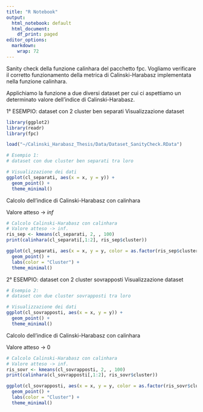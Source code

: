 ```yaml
---
title: "R Notebook"
output:
  html_notebook: default
  html_document:
    df_print: paged
editor_options:
  markdown:
    wrap: 72
---
```


Sanity check della funzione calinhara del pacchetto fpc. Vogliamo
verificare il corretto funzionamento della metrica di Calinski-Harabasz
implementata nella funzione calinhara.

Applichiamo la funzione a due diversi dataset per cui ci aspettiamo un
determinato valore dell'indice di Calinski-Harabasz.

1° ESEMPIO: dataset con 2 cluster ben separati Visualizzazione dataset

```r
library(ggplot2)
library(readr)
library(fpc)

load("~/Calinski_Harabasz_Thesis/Data/Dataset_SanityCheck.RData")

# Esempio 1: 
# dataset con due cluster ben separati tra loro

# Visualizzazione dei dati
ggplot(cl_separati, aes(x = x, y = y)) +
  geom_point() +
  theme_minimal()
```


Calcolo dell'indice di Calinski-Harabasz con calinhara

Valore atteso -\> $inf$

```r
# Calcolo Calinski-Harabasz con calinhara
# Valore atteso -> inf.
ris_sep <- kmeans(cl_separati, 2, , 100)
print(calinhara(cl_separati[,1:2], ris_sep$cluster))

ggplot(cl_separati, aes(x = x, y = y, color = as.factor(ris_sep$cluster))) +
  geom_point() +
  labs(color = "Cluster") +
  theme_minimal()
```


2° ESEMPIO: dataset con 2 cluster sovrapposti Visualizzazione dataset

```r
# Esempio 2: 
# dataset con due cluster sovrapposti tra loro

# Visualizzazione dei dati
ggplot(cl_sovrapposti, aes(x = x, y = y)) +
  geom_point() +
  theme_minimal()
```



Calcolo dell'indice di Calinski-Harabasz con calinhara

Valore atteso -\> $0$

```r
# Calcolo Calinski-Harabasz con calinhara
# Valore atteso -> inf.
ris_sovr <- kmeans(cl_sovrapposti, 2, , 100)
print(calinhara(cl_sovrapposti[,1:2], ris_sovr$cluster))

ggplot(cl_sovrapposti, aes(x = x, y = y, color = as.factor(ris_sovr$cluster))) +
  geom_point() +
  labs(color = "Cluster") +
  theme_minimal()
```

